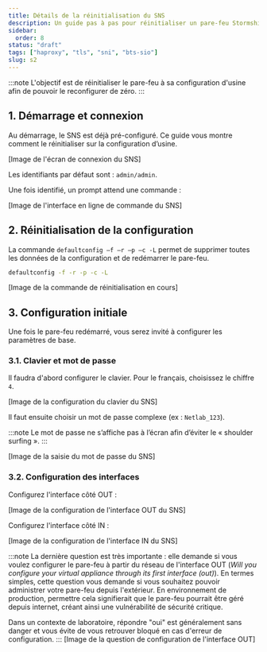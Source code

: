 ```yaml
---
title: Détails de la réinitialisation du SNS
description: Un guide pas à pas pour réinitialiser un pare-feu Stormshield Network Security (SNS) à sa configuration d'usine.
sidebar:
  order: 8
status: "draft"
tags: ["haproxy", "tls", "sni", "bts-sio"]
slug: s2
---
```


:::note
L'objectif est de réinitialiser le pare-feu à sa configuration d'usine afin de pouvoir le reconfigurer de zéro.
:::

## 1. Démarrage et connexion

Au démarrage, le SNS est déjà pré-configuré. Ce guide vous montre comment le réinitialiser sur la configuration d’usine.

[Image de l'écran de connexion du SNS]

Les identifiants par défaut sont : `admin/admin`.

Une fois identifié, un prompt attend une commande :

[Image de l'interface en ligne de commande du SNS]

## 2. Réinitialisation de la configuration

La commande `defaultconfig –f –r –p –c -L` permet de supprimer toutes les données de la configuration et de redémarrer le pare-feu.

```bash
defaultconfig -f -r -p -c -L
````

[Image de la commande de réinitialisation en cours]

## 3\. Configuration initiale

Une fois le pare-feu redémarré, vous serez invité à configurer les paramètres de base.

### 3.1. Clavier et mot de passe

Il faudra d'abord configurer le clavier. Pour le français, choisissez le chiffre `4`.

[Image de la configuration du clavier du SNS]

Il faut ensuite choisir un mot de passe complexe (ex : `Netlab_123`).

:::note
Le mot de passe ne s’affiche pas à l’écran afin d’éviter le « shoulder surfing ».
:::

[Image de la saisie du mot de passe du SNS]

### 3.2. Configuration des interfaces

Configurez l'interface côté OUT :

[Image de la configuration de l'interface OUT du SNS]

Configurez l'interface côté IN :

[Image de la configuration de l'interface IN du SNS]

:::note
La dernière question est très importante : elle demande si vous voulez configurer le pare-feu à partir du réseau de l'interface OUT (*Will you configure your virtual appliance through its first interface (out)*). En termes simples, cette question vous demande si vous souhaitez pouvoir administrer votre pare-feu depuis l'extérieur. En environnement de production, permettre cela signifierait que le pare-feu pourrait être géré depuis internet, créant ainsi une vulnérabilité de sécurité critique.

Dans un contexte de laboratoire, répondre "oui" est généralement sans danger et vous évite de vous retrouver bloqué en cas d'erreur de configuration.
:::
[Image de la question de configuration de l'interface OUT]
